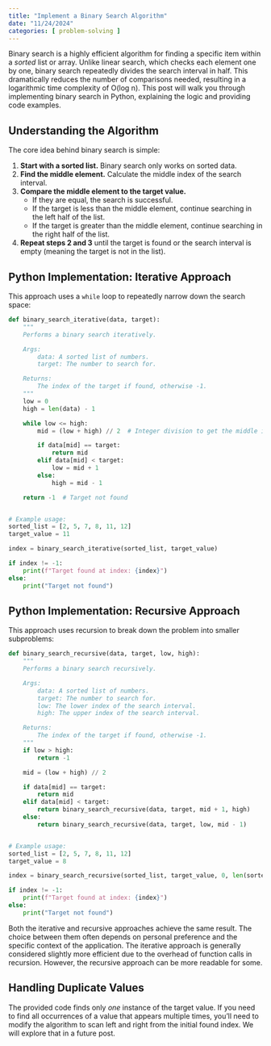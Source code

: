 ```yaml
---
title: "Implement a Binary Search Algorithm"
date: "11/24/2024"
categories: [ problem-solving ]
---
```


Binary search is a highly efficient algorithm for finding a specific item within a *sorted* list or array.  Unlike linear search, which checks each element one by one, binary search repeatedly divides the search interval in half.  This dramatically reduces the number of comparisons needed, resulting in a logarithmic time complexity of O(log n).  This post will walk you through implementing binary search in Python, explaining the logic and providing code examples.


## Understanding the Algorithm

The core idea behind binary search is simple:

1. **Start with a sorted list.**  Binary search only works on sorted data.
2. **Find the middle element.**  Calculate the middle index of the search interval.
3. **Compare the middle element to the target value.**
    * If they are equal, the search is successful.
    * If the target is less than the middle element, continue searching in the left half of the list.
    * If the target is greater than the middle element, continue searching in the right half of the list.
4. **Repeat steps 2 and 3** until the target is found or the search interval is empty (meaning the target is not in the list).


## Python Implementation: Iterative Approach

This approach uses a `while` loop to repeatedly narrow down the search space:

```python
def binary_search_iterative(data, target):
    """
    Performs a binary search iteratively.

    Args:
        data: A sorted list of numbers.
        target: The number to search for.

    Returns:
        The index of the target if found, otherwise -1.
    """
    low = 0
    high = len(data) - 1

    while low <= high:
        mid = (low + high) // 2  # Integer division to get the middle index

        if data[mid] == target:
            return mid
        elif data[mid] < target:
            low = mid + 1
        else:
            high = mid - 1

    return -1  # Target not found


# Example usage:
sorted_list = [2, 5, 7, 8, 11, 12]
target_value = 11

index = binary_search_iterative(sorted_list, target_value)

if index != -1:
    print(f"Target found at index: {index}")
else:
    print("Target not found")
```


## Python Implementation: Recursive Approach

This approach uses recursion to break down the problem into smaller subproblems:

```python
def binary_search_recursive(data, target, low, high):
    """
    Performs a binary search recursively.

    Args:
        data: A sorted list of numbers.
        target: The number to search for.
        low: The lower index of the search interval.
        high: The upper index of the search interval.

    Returns:
        The index of the target if found, otherwise -1.
    """
    if low > high:
        return -1

    mid = (low + high) // 2

    if data[mid] == target:
        return mid
    elif data[mid] < target:
        return binary_search_recursive(data, target, mid + 1, high)
    else:
        return binary_search_recursive(data, target, low, mid - 1)


# Example usage:
sorted_list = [2, 5, 7, 8, 11, 12]
target_value = 8

index = binary_search_recursive(sorted_list, target_value, 0, len(sorted_list) - 1)

if index != -1:
    print(f"Target found at index: {index}")
else:
    print("Target not found")

```

Both the iterative and recursive approaches achieve the same result. The choice between them often depends on personal preference and the specific context of the application.  The iterative approach is generally considered slightly more efficient due to the overhead of function calls in recursion. However, the recursive approach can be more readable for some.


## Handling Duplicate Values

The provided code finds only *one* instance of the target value.  If you need to find all occurrences of a value that appears multiple times, you'll need to modify the algorithm to scan left and right from the initial found index.  We will explore that in a future post.

